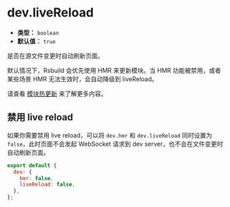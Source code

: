# dev.liveReload

- **类型：** `boolean`
- **默认值：** `true`

是否在源文件变更时自动刷新页面。

默认情况下，Rsbuild 会优先使用 HMR 来更新模块。当 HMR 功能被禁用，或者某些场景 HMR 无法生效时，会自动降级到 liveReload。

请查看 [模块热更新](/guide/advanced/hmr) 来了解更多内容。

## 禁用 live reload

如果你需要禁用 live reload，可以将 `dev.hmr` 和 `dev.liveReload` 同时设置为 `false`，此时页面不会发起 WebSocket 请求到 dev server，也不会在文件变更时自动刷新页面。

```js
export default {
  dev: {
    hmr: false,
    liveReload: false,
  },
};
```

